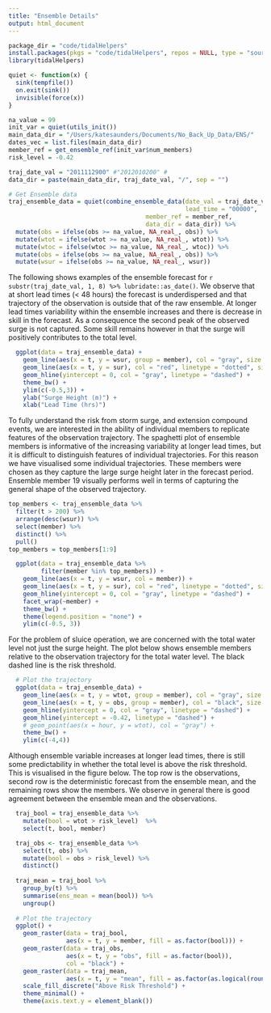 ```yaml
---
title: "Ensemble Details"
output: html_document
---
```


```r
package_dir = "code/tidalHelpers"
install.packages(pkgs = "code/tidalHelpers", repos = NULL, type = "source")
library(tidalHelpers)
```

```r

quiet <- function(x) { 
  sink(tempfile()) 
  on.exit(sink()) 
  invisible(force(x)) 
} 

na_value = 99
init_var = quiet(utils_init())
main_data_dir = "/Users/katesaunders/Documents/No_Back_Up_Data/ENS/"
dates_vec = list.files(main_data_dir)
member_ref = get_ensemble_ref(init_var$num_members)
risk_level = -0.42

traj_date_val = "2011112900" #"2012010200" #
data_dir = paste(main_data_dir, traj_date_val, "/", sep = "")

# Get Ensemble data
traj_ensemble_data = quiet(combine_ensemble_data(date_val = traj_date_val, 
                                                 lead_time = "00000",
                                      member_ref = member_ref,
                                      data_dir = data_dir)) %>%
  mutate(obs = ifelse(obs >= na_value, NA_real_, obs)) %>%
  mutate(wtot = ifelse(wtot >= na_value, NA_real_, wtot)) %>%
  mutate(wtoc = ifelse(wtoc >= na_value, NA_real_, wtoc)) %>%
  mutate(obs = ifelse(obs >= na_value, NA_real_, obs)) %>%
  mutate(wsur = ifelse(obs >= na_value, NA_real_, wsur))
```

The following shows examples of the ensemble forecast for `r substr(traj_date_val, 1, 8) %>% lubridate::as_date()`. We observe that 
at short lead times (< 48 hours) the forecast is underdispersed and that trajectory of the observation is outside that of the raw ensemble. At longer lead times variability within the ensemble increases and there is decrease in skill in the forecast. As a consequence the second peak of the observed surge is not captured. Some skill remains however in that the surge will positively contributes to the total level. 

```r
  ggplot(data = traj_ensemble_data) +
    geom_line(aes(x = t, y = wsur, group = member), col = "gray", size = 0.1) +
    geom_line(aes(x = t, y = sur), col = "red", linetype = "dotted", size = 0.3) +
    geom_hline(yintercept = 0, col = "gray", linetype = "dashed") +
    theme_bw() +
    ylim(c(-0.5,3)) + 
    ylab("Surge Height (m)") + 
    xlab("Lead Time (hrs)")
```

To fully understand the risk from storm surge, and extension compound events, we are interested in the ability of individual members to replicate features of the observation trajectory. The spaghetti plot of ensemble members is informative of the increasing variability at longer lead times, but it is difficult to distinguish features of  individual trajectories. For this reason we have visualised some individual trajectories. These members were chosen as they capture the large surge height later in the forecast period. Ensemble member 19 visually performs well in terms of capturing the general shape of the observed trajectory.

```r
top_members <- traj_ensemble_data %>% 
  filter(t > 200) %>% 
  arrange(desc(wsur)) %>% 
  select(member) %>%
  distinct() %>%
  pull()
top_members = top_members[1:9]

  ggplot(data = traj_ensemble_data %>% 
         filter(member %in% top_members)) +
    geom_line(aes(x = t, y = wsur, col = member)) +
    geom_line(aes(x = t, y = sur), col = "red", linetype = "dotted", size = 0.3) +
    geom_hline(yintercept = 0, col = "gray", linetype = "dashed") +
    facet_wrap(~member) + 
    theme_bw() +
    theme(legend.position = "none") +
    ylim(c(-0.5, 3))
```

For the problem of sluice operation, we are concerned with the total water level not just the surge height. The plot below shows ensemble members relative to the observation trajectory for the total water level. The black dashed line is the risk threshold.

```r
  # Plot the trajectory
  ggplot(data = traj_ensemble_data) +
    geom_line(aes(x = t, y = wtot, group = member), col = "gray", size = 0.1) +
    geom_line(aes(x = t, y = obs, group = member), col = "black", size = 0.3) +
    geom_hline(yintercept = 0, col = "gray", linetype = "dashed") +
    geom_hline(yintercept = -0.42, linetype = "dashed") +
    # geom_point(aes(x = hour, y = wtot), col = "gray") +
    theme_bw() +
    ylim(c(-4,4))
```

Although ensemble variable increases at longer lead times, there is still some predictability in whether the total level is above the risk threshold. This is visualised in the figure below. The top row is the observations, second row is the deterministic forecast from the ensemble mean, and the remaining rows show the members. We observe in general there is good agreement between the ensemble mean and the observations.

```r
  traj_bool = traj_ensemble_data %>% 
    mutate(bool = wtot > risk_level)  %>%
    select(t, bool, member)

  traj_obs <- traj_ensemble_data %>%
    select(t, obs) %>%
    mutate(bool = obs > risk_level) %>%
    distinct()
  
  traj_mean = traj_bool %>% 
    group_by(t) %>%
    summarise(ens_mean = mean(bool)) %>%
    ungroup()
  
  # Plot the trajectory
  ggplot() +
    geom_raster(data = traj_bool,
                aes(x = t, y = member, fill = as.factor(bool))) +
    geom_raster(data = traj_obs,
                aes(x = t, y = "obs", fill = as.factor(bool)),
                col = "black") +
    geom_raster(data = traj_mean, 
                aes(x = t, y = "mean", fill = as.factor(as.logical(round(ens_mean))))) + 
    scale_fill_discrete("Above Risk Threshold") +
    theme_minimal() +
    theme(axis.text.y = element_blank())
```

